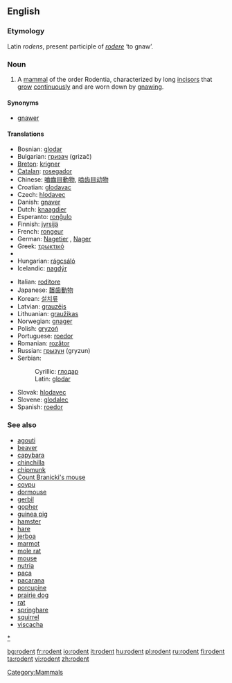 ==English==

===Etymology===
Latin ''rodens'', present participle of ''[[rodere]]'' ‘to gnaw’.

===Noun===
{{en-noun}}

# A [[mammal]] of the order Rodentia, characterized by long [[incisor]]s that [[grow]] [[continuously]] and are worn down by [[gnaw]]ing.

====Synonyms====
*[[gnawer]]

====Translations====
{{top}}
*Bosnian: [[glodar]] {{m}}
*Bulgarian: [[гризач]] {{m}} (grizač)
*[[Breton]]: [[krigner]] {{m}}
*[[Catalan]]: [[rosegador]]
*Chinese: [[嚙齒目動物]], [[啮齿目动物]]
*Croatian: [[glodavac]] {{m}}
*Czech: [[hlodavec]] {{m}}
*Danish: [[gnaver]]
*Dutch: [[knaagdier]] {{n}}
*Esperanto: [[ronĝulo]]
*Finnish: [[jyrsijä]]
*French: [[rongeur]] {{m}}
*German: [[Nagetier]] {{n}}, [[Nager]] {{m}}
*Greek: [[τρωκτικό]] {{n}}
*{{trreq|Hebrew}}
*Hungarian: [[rágcsáló]]
*Icelandic: [[nagdýr]] {{n}}
{{mid}}
*Italian: [[roditore]] {{m}}
*Japanese: [[齧歯動物]]
*Korean: [[설치류]]
*Latvian: [[grauzējs]] {{m}}
*Lithuanian: [[graužikas]] {{m}}
*Norwegian: [[gnager]] {{m}}
*Polish: [[gryzoń]] 
*Portuguese: [[roedor]]  {{m}}
*Romanian: [[rozător]] {{n}}
*Russian: [[грызун]]  {{m}} (gryzun)
*Serbian:
*:Cyrillic: [[глодар]] {{m}}
*:Latin: [[glodar]] {{m}}
*Slovak: [[hlodavec]]  {{m}}
*Slovene: [[glodalec]] {{m}}
*Spanish: [[roedor]] {{m}}
{{bottom}}

===See also===
*[[agouti]]
*[[beaver]]
*[[capybara]]
*[[chinchilla]]
*[[chipmunk]]
*[[Count Branicki's mouse]]
*[[coypu]]
*[[dormouse]]
*[[gerbil]]
*[[gopher]]
*[[guinea pig]]
*[[hamster]]
*[[hare]]
*[[jerboa]]
*[[marmot]]
*[[mole rat]]
*[[mouse]]
*[[nutria]]
*[[paca]]
*[[pacarana]]
*[[porcupine]] 
*[[prairie dog]]
*[[rat]]
*[[springhare]]
*[[squirrel]]
*[[viscacha]]

[[Category:Mammals]]
[[category:Rodents|*]]

[[bg:rodent]]
[[fr:rodent]]
[[io:rodent]]
[[it:rodent]]
[[hu:rodent]]
[[pl:rodent]]
[[ru:rodent]]
[[fi:rodent]]
[[ta:rodent]]
[[vi:rodent]]
[[zh:rodent]]